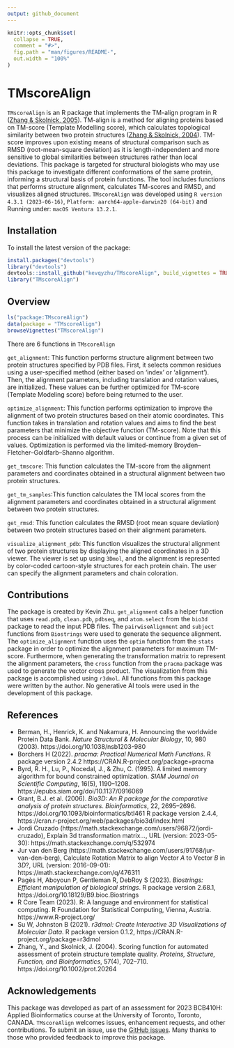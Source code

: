 ```yaml
---
output: github_document
---
```


<!-- README.md is generated from README.Rmd. Please edit that file -->

```r
knitr::opts_chunk$set(
  collapse = TRUE,
  comment = "#>",
  fig.path = "man/figures/README-",
  out.width = "100%"
)
```

# TMscoreAlign

<!-- badges: start -->
<!-- badges: end -->

`TMscoreAlign` is an R package that implements the TM-align program in R 
([Zhang & Skolnick, 2005](https://doi.org/10.1002/prot.20264)). 
TM-align is a method for aligning proteins based on TM-score 
(Template Modelling score), which calculates topological similarity between two 
protein structures 
([Zhang & Skolnick, 2004](https://doi.org/10.1093/nar/gki524)). TM-score 
improves upon existing means of structural comparison such as RMSD 
(root-mean-square deviation) as it is length-independent and more sensitive to 
global similarities between structures rather than local deviations. This 
package is targeted for structural biologists who may use this package to 
investigate different conformations of the same protein, informing a structural
basis of protein functions. The tool includes functions that performs structure 
alignment, calculates TM-scores and RMSD, and visualizes aligned structures. 
`TMscoreAlign` was developed using `R version 4.3.1 (2023-06-16)`, 
`Platform: aarch64-apple-darwin20 (64-bit)` and Running under: 
`macOS Ventura 13.2.1`.

## Installation

To install the latest version of the package:

``` r
install.packages("devtools")
library("devtools")
devtools::install_github("kevqyzhu/TMscoreAlign", build_vignettes = TRUE)
library("TMscoreAlign")
```

## Overview

``` r
ls("package:TMscoreAlign")
data(package = "TMscoreAlign") 
browseVignettes("TMscoreAlign")
```

There are 6 functions in `TMscoreAlign`

`get_alignment`: This function performs structure alignment between two protein 
structures specified by PDB files. First, it selects common residues using a 
user-specified method (either based on 'index' or 'alignment'). Then, the 
alignment parameters, including translation and rotation values, are 
initialized. These values can be further optimized for TM-score 
(Template Modeling score) before being returned to the user. 

`optimize_alignment`: This function performs optimization to improve the 
alignment of two protein structures based on their atomic coordinates. This 
function takes in translation and rotation values and aims to find the best 
parameters that minimize the objective function (TM-score). Note that this
process can be initialized with default values or continue from a given set of 
values. Optimization is performed via the limited-memory 
Broyden–Fletcher–Goldfarb–Shanno algorithm. 

`get_tmscore`: This function calculates the TM-score from the alignment 
parameters and coordinates obtained in a structural alignment between two 
protein structures.

`get_tm_samples`:This function calculates the TM local scores from the alignment 
parameters and coordinates obtained in a structural alignment between two 
protein structures. 

`get_rmsd`: This function calculates the RMSD (root mean square deviation) 
between two protein structures based on their alignment parameters. 

`visualize_alignment_pdb`: This function visualizes the structural alignment of 
two protein structures by displaying the aligned coordinates in a 3D viewer. The
viewer is set up using `3Dmol`, and the alignment is represented by color-coded 
cartoon-style structures for each protein chain. The user can specify the 
alignment parameters and chain coloration. 

## Contributions
The package is created by Kevin Zhu. `get_alignment` calls a helper function 
that uses `read.pdb`, `clean.pdb`, `pdbseq`, and `atom.select` from the `bio3d`
package to read the input PDB files. The `pairwiseAlignment` and `subject` 
functions from `Biostrings` were used to generate the sequence alignment. The 
`optimize_alignment` function uses the `optim` function from the `stats` package 
in order to optimize the alignment parameters for maximum TM-score. Furthermore, 
when generating the transformation matrix to represent the alignment parameters, 
the `cross` function from the `pracma` package was used to generate the vector 
cross product. The visualization from this package is accomplished using 
`r3dmol`. All functions from this package were written by the author. No 
generative AI tools were used in the development of this package. 

## References
- Berman, H., Henrick, K. and Nakamura, H. Announcing the worldwide Protein Data
Bank. *Nature Structural & Molecular Biology*, 10, 980 (2003). 
https://doi.org/10.1038/nsb1203-980
- Borchers H (2022). _pracma: Practical Numerical Math Functions_. R package 
version 2.4.2 https://CRAN.R-project.org/package=pracma
- Byrd, R. H., Lu, P., Nocedal, J., & Zhu, C. (1995). A limited memory 
algorithm for bound constrained optimization.
*SIAM Journal on Scientific Computing*, 16(5), 1190–1208. 
https://epubs.siam.org/doi/10.1137/0916069
- Grant, B.J. et al. (2006). _Bio3D: An R package for the comparative analysis
of protein structures_. *Bioinformatics*, 22, 2695--2696. 
https://doi.org/10.1093/bioinformatics/btl461
R package version 2.4.4, https://cran.r-project.org/web/packages/bio3d/index.html
- Jordi Cruzado (https://math.stackexchange.com/users/96872/jordi-cruzado),
Explain 3d transformation matrix..., URL (version: 2023-05-30):
https://math.stackexchange.com/q/532974
- Jur van den Berg 
(https://math.stackexchange.com/users/91768/jur-van-den-berg), Calculate 
Rotation Matrix to align Vector $A$ to Vector $B$ in $3D$?, URL 
(version: 2016-09-01): https://math.stackexchange.com/q/476311
- Pagès H, Aboyoun P, Gentleman R, DebRoy S (2023). _Biostrings: Efficient manipulation of biological strings_. 
R package version 2.68.1, https://doi.org/10.18129/B9.bioc.Biostrings
- R Core Team (2023). R: A language and environment for statistical computing. 
R Foundation for Statistical Computing, Vienna, Austria. 
https://www.R-project.org/
- Su W, Johnston B (2021). _r3dmol: Create Interactive 3D Visualizations of Molecular Data_. 
R package version 0.1.2, https://CRAN.R-project.org/package=r3dmol
- Zhang, Y., and Skolnick, J. (2004). Scoring function for automated assessment 
of protein structure template quality. *Proteins, Structure, Function, and Bioinformatics*, 
57(4), 702–710. https://doi.org/10.1002/prot.20264

## Acknowledgements
This package was developed as part of an assessment for 2023 BCB410H: Applied 
Bioinformatics course at the University of Toronto, Toronto, CANADA. 
`TMscoreAlign` welcomes issues, enhancement requests, and other contributions. 
To submit an issue, use the 
[GitHub issues](https://github.com/kevqyzhu/TMscoreAlign/issues). Many 
thanks to those who provided feedback to improve this package.


